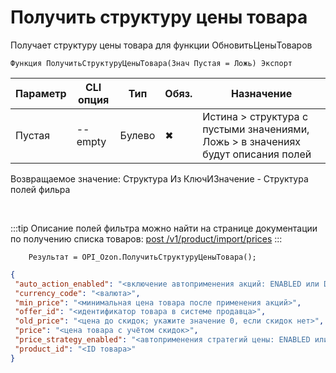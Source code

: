 ﻿---
sidebar_position: 8
---


# Получить структуру цены товара
 Получает структуру цены товара для функции ОбновитьЦеныТоваров



`Функция ПолучитьСтруктуруЦеныТовара(Знач Пустая = Ложь) Экспорт`

  | Параметр | CLI опция | Тип | Обяз. | Назначение |
  |-|-|-|-|-|
  | Пустая | --empty | Булево | &#x2716; | Истина > структура с пустыми значениями, Ложь > в значениях будут описания полей |

  
  Возвращаемое значение:   Структура Из КлючИЗначение - Структура полей фильра

<br/>

:::tip
Описание полей фильтра можно найти на странице документации по получению списка товаров: [post /v1/product/import/prices](https://docs.ozon.ru/api/seller/#operation/ProductAPI_ImportProductsPrices)
:::
<br/>


```bsl title="Пример кода"
    Результат = OPI_Ozon.ПолучитьСтруктуруЦеныТовара();
```
    



```json title="Результат"
{
 "auto_action_enabled": "<включение автоприменения акций: ENABLED или DISABLED>",
 "currency_code": "<валюта>",
 "min_price": "<минимальная цена товара после применения акций>",
 "offer_id": "<идентификатор товара в системе продавца>",
 "old_price": "<цена до скидок; укажите значение 0, если скидок нет>",
 "price": "<цена товара с учётом скидок>",
 "price_strategy_enabled": "<автоприменения стратегий цены: ENABLED или DISABLED>",
 "product_id": "<ID товара>"
}
```
